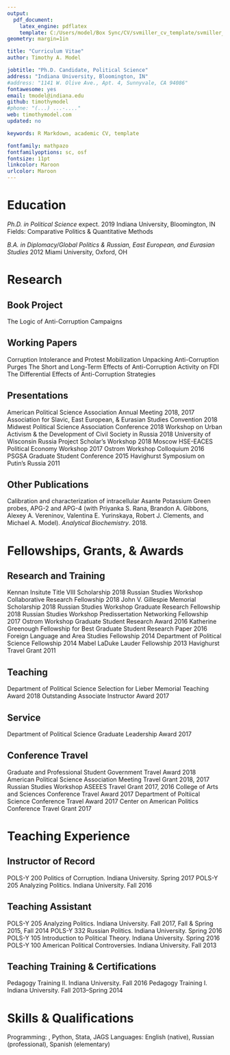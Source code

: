 ---
output: 
  pdf_document:
    latex_engine: pdflatex
    template: C:/Users/model/Box Sync/CV/svmiller_cv_template/svmiller_cv_template.tex
geometry: margin=1in

title: "Curriculum Vitae"
author: Timothy A. Model

jobtitle: "Ph.D. Candidate, Political Science"
address: "Indiana University, Bloomington, IN"
#address: "1141 W. Olive Ave., Apt. 4, Sunnyvale, CA 94086"
fontawesome: yes
email: tmodel@indiana.edu
github: timothymodel
#phone: "(...) ...-...."
web: timothymodel.com
updated: no

keywords: R Markdown, academic CV, template

fontfamily: mathpazo
fontfamilyoptions: sc, osf
fontsize: 11pt
linkcolor: Maroon
urlcolor: Maroon
---

# Education

\vspace{-2mm}

*Ph.D. in Political Science* \hfill expect. 2019 \break
Indiana University, Bloomington, IN \hfill \break
Fields: Comparative Politics \& Quantitative Methods

*B.A. in Diplomacy/Global Politics \& Russian, East European, and Eurasian Studies* \hfill 2012 \break
Miami University, Oxford, OH

\vspace{-2mm}

# Research

\vspace{-2mm}

## Book Project

\vspace{-2mm}

The Logic of Anti-Corruption Campaigns

\vspace{-2mm}

## Working Papers

\vspace{-2mm}

Corruption Intolerance and Protest Mobilization \hfill \break
Unpacking Anti-Corruption Purges \hfill \break
The Short and Long-Term Effects of Anti-Corruption Activity on FDI \hfill \break
The Differential Effects of Anti-Corruption Strategies

\vspace{-3mm}

## Presentations

\vspace{-2mm}

American Political Science Association Annual Meeting \hfill 2018, 2017 \break
Association for Slavic, East European, \& Eurasian Studies Convention \hfill 2018 \break
Midwest Political Science Association Conference \hfill 2018 \break
Workshop on Urban Activism \& the Development of Civil Society in Russia \hfill 2018 \break
University of Wisconsin Russia Project Scholar's Workshop \hfill 2018 \break
Moscow HSE-EACES Political Economy Workshop \hfill 2017 \break
Ostrom Workshop Colloquium \hfill 2016 \break
PSGSA Graduate Student Conference \hfill 2015 \break
Havighurst Symposium on Putin's Russia \hfill 2011 \break

\vspace{-7mm}

## Other Publications

\vspace{-2mm}

Calibration and characterization of intracellular Asante Potassium Green probes, APG-2 and APG-4 (with Priyanka S. Rana, Brandon A. Gibbons, Alexey A. Vereninov, Valentina E. Yurinskaya, Robert J. Clements, and Michael A. Model). *Analytical Biochemistry*. 2018.

\vspace{-1mm}

# Fellowships, Grants, \& Awards

\vspace{-2mm}

## Research and Training

\vspace{-2mm}

Kennan Insitute Title VIII Scholarship \hfill 2018 \break
Russian Studies Workshop Collaborative Research Fellowship \hfill 2018 \break
John V. Gillespie Memorial Scholarship \hfill 2018 \break
Russian Studies Workshop Graduate Research Fellowship \hfill 2018 \break
Russian Studies Workshop Predissertation Networking Fellowship \hfill 2017 \break
Ostrom Workshop Graduate Student Research Award \hfill 2016 \break
Katherine Greenough Fellowship for Best Graduate Student Research Paper \hfill 2016 \break
Foreign Language and Area Studies Fellowship \hfill 2014 \break
Department of Political Science Fellowship \hfill 2014 \break
Mabel LaDuke Lauder Fellowship \hfill 2013 \break
Havighurst Travel Grant \hfill 2011 \break

\vspace{-7mm}

## Teaching

\vspace{-2mm}

Department of Political Science Selection for Lieber Memorial Teaching Award \hfill 2018 \break
Outstanding Associate Instructor Award \hfill 2017 \break

\vspace{-7mm}

## Service

\vspace{-2mm}

Department of Political Science Graduate Leadership Award \hfill 2017 \break

\vspace{-7mm}

## Conference Travel

\vspace{-2mm}

Graduate and Professional Student Government Travel Award \hfill 2018 \break
American Political Science Association Meeting Travel Grant \hfill 2018, 2017 \break
Russian Studies Workshop ASEEES Travel Grant \hfill 2017, 2016 \break
College of Arts and Sciences Conference Travel Award \hfill 2017 \break
Department of Poltiical Science Conference Travel Award \hfill 2017 \break
Center on American Politics Conference Travel Grant \hfill 2017 \break

\vspace{-5mm}

# Teaching Experience

\vspace{-2mm}

## Instructor of Record

\vspace{-2mm}

POLS-Y 200 Politics of Corruption. Indiana University. \hfill Spring 2017 \break
POLS-Y 205 Analyzing Politics. Indiana University. \hfill Fall 2016 \break

\vspace{-7mm}

## Teaching Assistant

\vspace{-2mm}

POLS-Y 205 Analyzing Politics. Indiana University. \hfill Fall 2017, Fall \& Spring 2015, Fall 2014 \break
POLS-Y 332 Russian Politics. Indiana University. \hfill Spring 2016 \break
POLS-Y 105 Introduction to Political Theory. Indiana University. \hfill Spring 2016 \break
POLS-Y 100 American Political Controversies. Indiana University. \hfill Fall 2013 \break

\vspace{-7mm}

## Teaching Training \& Certifications

\vspace{-2mm}

Pedagogy Training II. Indiana University. \hfill Fall 2016 \break
Pedagogy Training I. Indiana University. \hfill Fall 2013--Spring 2014 \break

\vspace{-5mm}

# Skills \& Qualifications

\vspace{-2mm}

Programming: \textsf{R}, Python, Stata, JAGS \hfill \break
Languages: English (native), Russian (professional), Spanish (elementary)

\vspace{-1mm}
